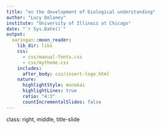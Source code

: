 ```yaml
---
title: "on the development of biological understanding"
author: "Lucy Delaney"
institute: "University of Illinois at Chicago"
date: "`r Sys.Date()`"
output:
  xaringan::moon_reader:
    lib_dir: libs
    css:
      - css/manual-fonts.css
      - css/mytheme.css
    includes:
      after_body: css/insert-logo.html
    nature:
      highlightStyle: monokai
      highlightLines: true
      ratio: "4:3"
      countIncrementalSlides: false
---
```


class: right, middle, title-slide
